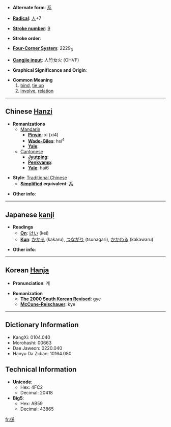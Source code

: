 * '''Alternate form''': [[系]]

* '''[[Wiktionary:Chinese radical index| Radical]]''': [[Wiktionary:Chinese radical index 人|人]]+7

* '''[[Wiktionary:Chinese total strokes index|Stroke number]]''': [[Wiktionary:Chinese total strokes index 9|9]]

* '''Stroke order''': 

* '''[[Wiktionary:Chinese four corner index|Four-Corner System]]''': 2229<sub>3</sub>

* '''[[Wiktionary:Chinese Cangjie index|Cangjie input]]''': 人竹女火 (OHVF)

* '''Graphical Significance and Origin''': 

* '''Common Meaning'''
*#[[bind]], [[tie up]]
*# [[involve]], [[relation]]

----

== Chinese [[Hanzi]] ==

* '''Romanizations'''
** [[Mandarin]]
*** '''[[Pinyin]]''': xì (xi4)
*** '''[[Wade-Giles]]''': hsi<sup>4</sup>
*** '''[[Yale]]''': 
**[[Cantonese]]
***'''[[Jyutping]]''':
***'''[[Penkyamp]]''': 
***'''[[Yale]]''': hai6

* '''Style''': [[Traditional Chinese]] 
** '''[[Simplified Chinese|Simplified]] equivalent''': [[系]]

* '''Other info''': 

----

== Japanese [[kanji]] ==

* '''Readings'''
** '''[[On]]''': [[けい]] (kei)
** '''[[Kun]]''': [[かかる]] (kakaru), [[つながり]] (tsunagari), [[かかわる]] (kakawaru)

* '''Other info''':  

----

== Korean [[Hanja]] ==

* '''Pronunciation''': 계

* '''Romanization'''
** '''[[The 2000 South Korean Revised Romanization|The 2000 South Korean Revised]]''': gye
** '''[[McCune-Reischauer]]''': kye

----

== Dictionary Information ==

* KangXi: 0104.040
* Morohashi: 00663
* Dae Jaweon: 0220.040
* Hanyu Da Zidian: 10164.080

== Technical Information ==

* '''Unicode''':
** Hex: 4FC2
** Decimal: 20418
* '''Big5''':
** Hex: AB59
** Decimal: 43865

[[fr:係]]